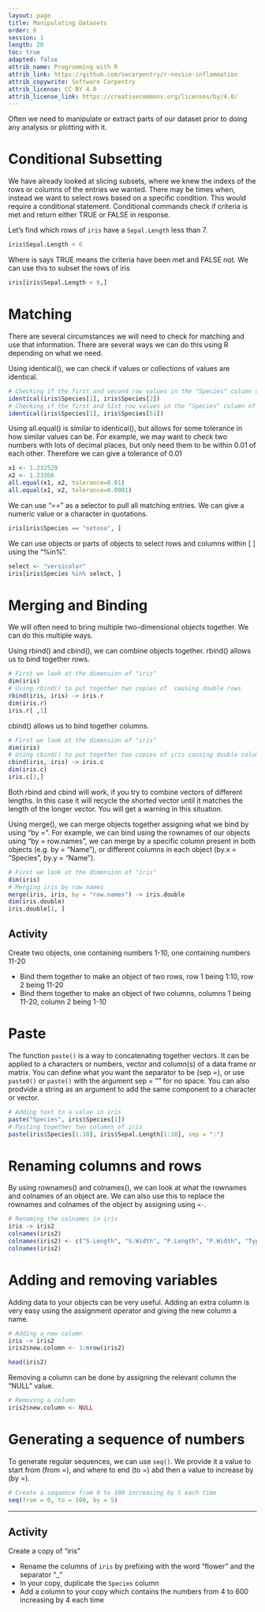 ```yaml
---
layout: page
title: Manipulating Datasets
order: 6
session: 1
length: 20
toc: true
adapted: false
attrib_name: Programming with R
attrib_link: https://github.com/swcarpentry/r-novice-inflammation
attrib_copywrite: Software Carpentry
attrib_license: CC-BY 4.0
attrib_license_link: https://creativecommons.org/licenses/by/4.0/
---
```


Often we need to manipulate or extract parts of our dataset prior to doing any analysis or plotting with it.



# Conditional Subsetting

We have already looked at slicing subsets, where we knew the indexs of the rows or columns of the entries we wanted. 
There may be times when, instead we want to select rows based on a specific condition. This would require a conditional 
statement. Conditional commands check if criteria is met and return either TRUE or FALSE in response.

Let's find which rows of ```iris``` have a ```Sepal.Length``` less than 7.

```r
iris$Sepal.Length < 6
```

Where is says TRUE means the criteria have been met and FALSE not. We can use this to subset the rows of iris

```r
iris[iris$Sepal.Length < 6,]

```

# Matching

There are several circumstances we will need to check for matching and use that information. There are several ways 
we can do this using R depending on what we need.

Using identical(), we can check if values or collections of values are identical.

```r
# Checking if the first and second row values in the "Species" column of iris are identical
identical(iris$Species[1], iris$Species[2])
# Checking if the first and 51st row values in the "Species" column of iris are identical
identical(iris$Species[1], iris$Species[51])
```

Using all.equal() is similar to identical(), but allows for some tolerance in how similar values can be. For example, we may want to check two numbers with lots of decimal places, but only need them to be within 0.01 of each other. Therefore we can give a tolerance of 0.01

``` r
x1 <- 1.232529
x2 <- 1.23366
all.equal(x1, x2, tolerance=0.01)
all.equal(x1, x2, tolerance=0.0001)
```

We can use "==" as a selector to pull all matching entries. We can give a numeric value or a character in quotations.

```r
iris[iris$Species == "setosa", ]
```

We can use objects or parts of objects to select rows and columns within [ ] using the "%in%".   

```r
select <- "versicolor"
iris[iris$Species %in% select, ]
```



# Merging and Binding 

We will often need to bring multiple two-dimensional objects together. We can do this multiple ways. 

Using rbind() and cbind(), we can combine objects together. rbind() allows us to bind together rows.

```r
# First we look at the dimension of "iris"
dim(iris)
# Using rbind() to put together two copies of  causing double rows
rbind(iris, iris) -> iris.r
dim(iris.r)
iris.r[ ,1]
```

cbind() allows us to bind together columns.

```r
# First we look at the dimension of "iris"
dim(iris)
# Using cbind() to put together two copies of iris causing double columns
cbind(iris, iris) -> iris.c
dim(iris.c)
iris.c[1,]
```

Both rbind and cbind will work, if you try to combine vectors of different lengths. In this case it will recycle the shorted vector
until it matches the length of the longer vector. You will get a warning in this situation. 

Using merge(), we can merge objects together assigning what we bind by using "by =". For example, we can bind using the rownames of our objects using "by = row.names", we can merge by a specific column present in both objects (e.g. by = "Name"), or different columns in each object (by.x = "Species", by.y = "Name").

``` r
# First we look at the dimension of "iris"
dim(iris)
# Merging iris by row names
merge(iris, iris, by = "row.names") -> iris.double
dim(iris.double)
iris.double[1, ]
```

## Activity 

Create two objects, one containing numbers 1-10, one containing numbers 11-20

* Bind them together to make an object of two rows, row 1 being 1:10, row 2 being 11-20
* Bind them together to make an object of two columns, columns 1 being 11-20, column 2 being 1-10


# Paste

The function ```paste()``` is a way to concatenating together vectors. It can be applied to a characters or numbers, 
vector and column(s) of a data frame or matrix. You can define what you want the separator to be (sep =), or use 
```paste0()``` or ```paste()``` with the argument sep = "" for no space. You can also prodvide a string as an argument
to add the same component to a character or vector.

``` r
# Adding text to a value in iris
paste("Species", iris$Species[1])
# Pasting together two columns of iris
paste(iris$Species[1:10], iris$Sepal.Length[1:10], sep = ":")
```


# Renaming columns and rows 

By using rownames() and colnames(), we can look at what the rownames and colnames of an object are. We can also use this 
to replace the rownames and colnames of the object by assigning using ```<-```.

``` r
# Renaming the colnames in iris
iris -> iris2
colnames(iris2)
colnames(iris2) <- c("S.Length", "S.Width", "P.Length", "P.Width", "Type")
colnames(iris2)
```


# Adding and removing variables

Adding data to your objects can be very useful. Adding an extra column is very easy using the assignment operator
and giving the new column a name.

``` r
# Adding a new column
iris -> iris2
iris2$new.column <- 1:nrow(iris2)

head(iris2)
```

Removing a column can be done by assigning the relevant column the "NULL" value.

``` r
# Removing a column
iris2$new.column <- NULL
```


# Generating a sequence of numbers

To generate regular sequences, we can use ```seq()```. We provide it a value to start from (from =), and where to 
end (to =) abd then a value to increase by (by =).

``` r
# Create a sequence from 0 to 100 increasing by 5 each time
seq(from = 0, to = 100, by = 5)
```

***

## Activity

Create a copy of "iris"

* Rename the columns of ```iris``` by prefixing with the word "flower" and the separator "_"
* In your copy, duplicate the ```Species``` column
* Add a column to your copy which contains the numbers from 4 to 600 increasing by 4 each time

